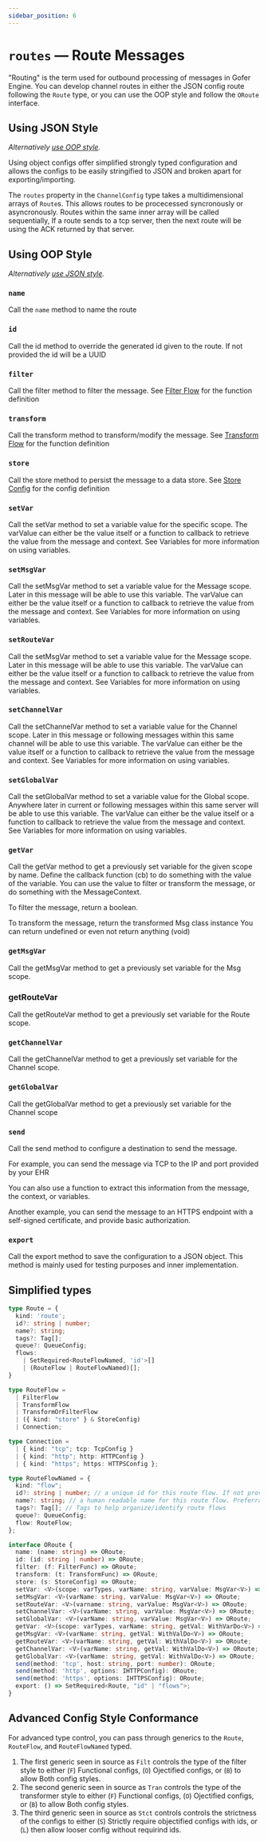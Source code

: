 ```yaml
---
sidebar_position: 6
---
```



# `routes` — Route Messages

<!--<ExampleCode path="storeExample.ts" numbered metastring="{5,8-16,21}" />-->

"Routing" is the term used for outbound processing of messages in Gofer Engine.
You can develop channel routes in either the JSON config route following the
`Route` type, or you can use the OOP style and follow the `ORoute` interface.

## Using JSON Style

_Alternatively [use OOP style](#using-oop-style)._

Using object configs offer simplified strongly typed configuration and allows the configs to be easily stringified to JSON and broken apart for exporting/importing.

The `routes` property in the `ChannelConfig` type takes a multidimensional
arrays of `Route`s. This allows routes to be procecessed syncronously or
asyncronously. Routes within the same inner array will be called sequentially,
If a route sends to a tcp server, then the next route will be using the ACK
returned by that server.

<ExampleCode path="configRouteExample.ts" numbered metastring="{3-10,12-15,17-23,51}" />


## Using OOP Style

_Alternatively [use JSON style](#using-json-style)._

### `name`

Call the `name` method to name the route

<ExampleCode path="oopRoutingExample.ts" start={7} end={7} numbered={false} />

### `id`

Call the id method to override the generated id given to the route. If not
provided the id will be a UUID

<ExampleCode path="oopRoutingExample.ts" start={8} end={8} numbered={false} />

### `filter`

Call the filter method to filter the message. See [Filter Flow](./filter) for the function
definition

<ExampleCode path="oopRoutingExample.ts" start={9} end={9} numbered={false} />

### `transform`

Call the transform method to transform/modify the message. See [Transform Flow](./transform)
for the function definition

<ExampleCode path="oopRoutingExample.ts" start={10} end={10} numbered={false} />

### `store`

Call the store method to persist the message to a data store. See [Store Config](./store)
for the config definition

<ExampleCode path="oopRoutingExample.ts" start={11} end={11} numbered={false} />

### `setVar`

Call the setVar method to set a variable value for the specific scope. The
varValue can either be the value itself or a function to callback to retrieve
the value from the message and context. See Variables for more information on
using variables.

<ExampleCode path="oopRoutingExample.ts" start={12} end={14} numbered={false} />

### `setMsgVar`
Call the setMsgVar method to set a variable value for the Message scope. Later
in this message will be able to use this variable. The varValue can either be
the value itself or a function to callback to retrieve the value from the
message and context. See Variables for more information on using variables.

<ExampleCode path="oopRoutingExample.ts" start={15} end={15} numbered={false} />

### `setRouteVar`
Call the setMsgVar method to set a variable value for the Message scope. Later
in this message will be able to use this variable. The varValue can either be
the value itself or a function to callback to retrieve the value from the
message and context. See Variables for more information on using variables.

<ExampleCode path="oopRoutingExample.ts" start={16} end={16} numbered={false} />

### `setChannelVar`

Call the setChannelVar method to set a variable value for the Channel scope.
Later in this message or following messages within this same channel will be
able to use this variable. The varValue can either be the value itself or a
function to callback to retrieve the value from the message and context. See
Variables for more information on using variables.

<ExampleCode path="oopRoutingExample.ts" start={17} end={17} numbered={false} />

### `setGlobalVar`

Call the setGlobalVar method to set a variable value for the Global scope.
Anywhere later in current or following messages within this same server will be
able to use this variable. The varValue can either be the value itself or a
function to callback to retrieve the value from the message and context. See
Variables for more information on using variables.

<ExampleCode path="oopRoutingExample.ts" start={18} end={18} numbered={false} />

### `getVar`

Call the getVar method to get a previously set variable for the given scope by
name. Define the callback function (cb) to do something with the value of the
variable. You can use the value to filter or transform the message, or do
something with the MessageContext.

To filter the message, return a boolean.

To transform the message, return the transformed Msg class instance You can
return undefined or even not return anything (void)

<ExampleCode path="oopRoutingExample.ts" start={19} end={19} numbered={false} />

### `getMsgVar`

Call the getMsgVar method to get a previously set variable for the Msg scope.

<ExampleCode path="oopRoutingExample.ts" start={20} end={20} numbered={false} />

### getRouteVar

Call the getRouteVar method to get a previously set variable for the Route
scope.

<ExampleCode path="oopRoutingExample.ts" start={21} end={23} numbered={false} />

### `getChannelVar`

Call the getChannelVar method to get a previously set variable for the Channel
scope.

<ExampleCode path="oopRoutingExample.ts" start={24} end={26} numbered={false} />

### `getGlobalVar`
Call the getGlobalVar method to get a previously set variable for the Channel scope

<ExampleCode path="oopRoutingExample.ts" start={27} end={29} numbered={false} />

### `send`
Call the send method to configure a destination to send the message.

For example, you can send the message via TCP to the IP and port provided by
your EHR

<ExampleCode path="oopRoutingExample.ts" start={30} end={30} numbered={false} />

You can also use a function to extract this information from the message, the
context, or variables.

<ExampleCode path="oopRoutingExample.ts" start={31} end={36} numbered={false} />

Another example, you can send the message to an HTTPS endpoint with a
self-signed certificate, and provide basic authorization.

<ExampleCode path="oopRoutingExample.ts" start={42} end={50} numbered={false} />


### `export`

Call the export method to save the configuration to a JSON object. This method
is mainly used for testing purposes and inner implementation.

## Simplified types

```ts
type Route = {
  kind: 'route';
  id?: string | number;
  name?: string;
  tags?: Tag[];
  queue?: QueueConfig;
  flows:
    | SetRequired<RouteFlowNamed, 'id'>[]
    | (RouteFlow | RouteFlowNamed)[];
}

type RouteFlow =
  | FilterFlow
  | TransformFlow
  | TransformOrFilterFlow
  | ({ kind: "store" } & StoreConfig)
  | Connection;

type Connection =
  | { kind: "tcp"; tcp: TcpConfig }
  | { kind: "http"; http: HTTPConfig }
  | { kind: "https"; https: HTTPSConfig };

type RouteFlowNamed = {
  kind: "flow";
  id?: string | number; // a unique id for this route flow. If not provided will use UUID to generate. if not defined it may not be the same between deployments/reboots
  name?: string; // a human readable name for this route flow. Preferrably unique
  tags?: Tag[]; // Tags to help organize/identify route flows
  queue?: QueueConfig;
  flow: RouteFlow;
};

interface ORoute {
  name: (name: string) => ORoute;
  id: (id: string | number) => ORoute;
  filter: (f: FilterFunc) => ORoute;
  transform: (t: TransformFunc) => ORoute;
  store: (s: StoreConfig) => ORoute;
  setVar: <V>(scope: varTypes, varName: string, varValue: MsgVar<V>) => ORoute;
  setMsgVar: <V>(varName: string, varValue: MsgVar<V>) => ORoute;
  setRouteVar: <V>(varname: string, varValue: MsgVar<V>) => ORoute;
  setChannelVar: <V>(varName: string, varValue: MsgVar<V>) => ORoute;
  setGlobalVar: <V>(varName: string, varValue: MsgVar<V>) => ORoute;
  getVar: <V>(scope: varTypes, varName: string, getVal: WithVarDo<V>) => ORoute;
  getMsgVar: <V>(varName: string, getVal: WithValDo<V>) => ORoute;
  getRouteVar: <V>(varName: string, getVal: WithValDo<V>) => ORoute;
  getChannelVar: <V>(varName: string, getVal: WithValDo<V>) => ORoute;
  getGlobalVar: <V>(varName: string, getVal: WithValDo<V>) => ORoute;
  send(method: 'tcp', host: string, port: number): ORoute;
  send(method: 'http', options: IHTTPConfig): ORoute;
  send(method: 'https', options: IHTTPSConfig): ORoute;
  export: () => SetRequired<Route, "id" | "flows">;
}
```

## Advanced Config Style Conformance

For advanced type control, you can pass through generics to the `Route`,
`RouteFlow`, and `RouteFlowNamed` typed.

1. The first generic seen in source as `Filt` controls the type of the filter
   style to either (`F`) Functional configs, (`O`) Ojectified configs, or (`B`) to
   allow Both config styles.
2. The second generic seen in source as `Tran` controls the type of the
   transformer style to either (`F`) Functional configs, (`O`) Ojectified configs,
   or (`B`) to allow Both config styles.
3. The third generic seen in source as `Stct` controls controls the strictness of
   the configs to either (`S`) Strictly require objectified configs with ids, or
   (`L`) then allow looser config without requirind ids.

